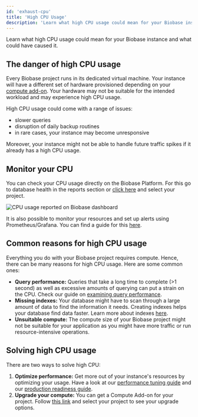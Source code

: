 ```yaml
---
id: 'exhaust-cpu'
title: 'High CPU Usage'
description: 'Learn what high CPU usage could mean for your Biobase instance and what could have caused it.'
---
```


Learn what high CPU usage could mean for your Biobase instance and what could have caused it.

## The danger of high CPU usage

Every Biobase project runs in its dedicated virtual machine. Your instance will have a different set of hardware provisioned depending on your [compute add-on](https://biobase.studio/docs/guides/platform/compute-add-ons). Your hardware may not be suitable for the intended workload and may experience high CPU usage.

High CPU usage could come with a range of issues:

- slower queries
- disruption of daily backup routines
- in rare cases, your instance may become unresponsive

Moreover, your instance might not be able to handle future traffic spikes if it already has a high CPU usage.

## Monitor your CPU

You can check your CPU usage directly on the Biobase Platform. For this go to database health in the reports section or [click here](https://biobase.studio/dashboard/project/_/reports/database) and select your project.

![CPU usage reported on Biobase dashboard](/docs/img/guides/platform/exhaust-cpu-report.png)

It is also possible to monitor your resources and set up alerts using Prometheus/Grafana. You can find a guide for this [here](https://biobase.studio/docs/guides/platform/metrics).

## Common reasons for high CPU usage

Everything you do with your Biobase project requires compute. Hence, there can be many reasons for high CPU usage. Here are some common ones:

- **Query performance:** Queries that take a long time to complete (>1 second) as well as excessive amounts of querying can put a strain on the CPU. Check our guide on [examining query performance](https://biobase.studio/docs/guides/platform/performance#examining-query-performance).
- **Missing indexes:** Your database might have to scan through a large amount of data to find the information it needs. Creating indexes helps your database find data faster. Learn more about indexes [here](https://biobase.studio/docs/guides/database/postgres/indexes).
- **Unsuitable compute:** The compute size of your Biobase project might not be suitable for your application as you might have more traffic or run resource-intensive operations.

## Solving high CPU usage

There are two ways to solve high CPU:

1. **Optimize performance:** Get more out of your instance's resources by optimizing your usage. Have a look at our [performance tuning guide](https://biobase.studio/docs/guides/platform/performance#examining-query-performance) and our [production readiness guide](https://biobase.studio/docs/guides/platform/going-into-prod#performance).
2. **Upgrade your compute:** You can get a Compute Add-on for your project. Follow [this link](https://biobase.studio/dashboard/project/_/settings/addons?panel=computeInstance) and select your project to see your upgrade options.
